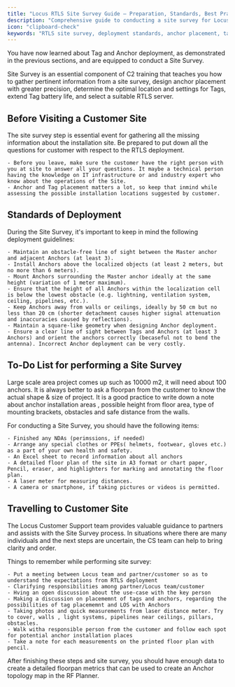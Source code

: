 ```yaml
---
title: "Locus RTLS Site Survey Guide – Preparation, Standards, Best Practices"
description: "Comprehensive guide to conducting a site survey for Locus RTLS deployment: preparation, deployment standards, anchor placement, and best practices for industrial environments."
icon: "clipboard-check"
keywords: "RTLS site survey, deployment standards, anchor placement, tag placement, floor plan, industrial RTLS, Locus RTLS"
---
```


You have now learned about Tag and Anchor deployment, as demonstrated in the previous sections, and are equipped to conduct a Site Survey. 

Site Survey is an essential component of C2 training that teaches you how to gather pertinent information from a site survey, design anchor placement with greater precision, determine the optimal location and settings for Tags, extend Tag battery life, and select a suitable RTLS server.

## Before Visiting a Customer Site

The site survey step is essential event for gathering all the missing information about the installation site. Be prepared to put down all the questions for customer with respect to the RTLS deployment.

	- Before you leave, make sure the customer have the right person with you at site to answer all your questions. It maybe a technical person having the knowledge on IT infrastructure or and industry expert who know about the operations of the Site.
	- Anchor and Tag placement matters a lot, so keep that inmind while assessing the possible installation locations suggested by customer.

## Standards of Deployment

During the Site Survey, it's important to keep in mind the following  deployment guidelines:

	- Maintain an obstacle-free line of sight between the Master anchor and adjacent Anchors (at least 3).
	- Install Anchors above the localized objects (at least 2 meters, but no more than 6 meters).
	- Mount Anchors surrounding the Master anchor ideally at the same height (variation of 1 meter maximum).
	- Ensure that the height of all Anchors within the localization cell is below the lowest obstacle (e.g. lightning, ventilation system, ceiling, pipelines, etc.).
	- Keep Anchors away from walls or ceilings, ideally by 50 cm but no less than 20 cm (shorter detachment causes higher signal attenuation and inaccuracies caused by reflections).
	- Maintain a square-like geometry when designing Anchor deployment.
	- Ensure a clear line of sight between Tags and Anchors (at least 3 Anchors) and orient the anchors correctly (becaseful not to bend the antenna). Incorrect Anchor deployment can be very costly.
	
## To-Do List for performing a Site Survey

Large scale area project comes up such as 10000 m2, it will need about 100 anchors. It is always better to ask a floorpan from the customer to know the actual shape & size of project. It is a good practice to write down a note about anchor installation areas , possible height from floor area, type of mounting brackets, obstacles and safe distance from the walls. 

For conducting a Site Survey, you should have the following items:

	- Finished any NDAs (perimssions, if needed)
	- Arrange any special clothes or PPEs( helmets, footwear, gloves etc.) as a part of your own health and safety.
	- An Excel sheet to record information about all anchors
	- A detailed floor plan of the site in A3 format or chart paper, Pencil, eraser, and highlighters for marking and annotating the floor plan.
	- A laser meter for measuring distances.
	- A camera or smartphone, if taking pictures or videos is permitted.

## Travelling to Customer Site

The Locus Customer Support team provides valuable guidance to partners and assists with the Site Survey process. In situations where there are many individuals and the next steps are uncertain, the CS team can help to bring clarity and order.

Things to remember while performing site survey:

	- Put a meeting between Locus team and partner/customer so as to understand the expectations from RTLS deployment
	- Clarifying responsibilities among partner/Locus team/customer 
	- Hving an open discussion about the use-case with the key person
	- Making a discussion on placememnt of tags and anchors, regarding the possibilities of tag placememnt and LOS with Anchors
	- Taking photos and quick measurements from laser distance meter. Try to cover, walls , light systems, pipelines near ceilings, pillars, obstacles.
	- Walk witha responsible person from the customer and follow each spot for potential anchor installation places
	- Take a note for each measurements on the printed floor plan with pencil.
	
After finishing these steps and site survey, you should have enough data to create a detailed floorpan metrics that can be used to create an Anchor topology map in the RF Planner.






